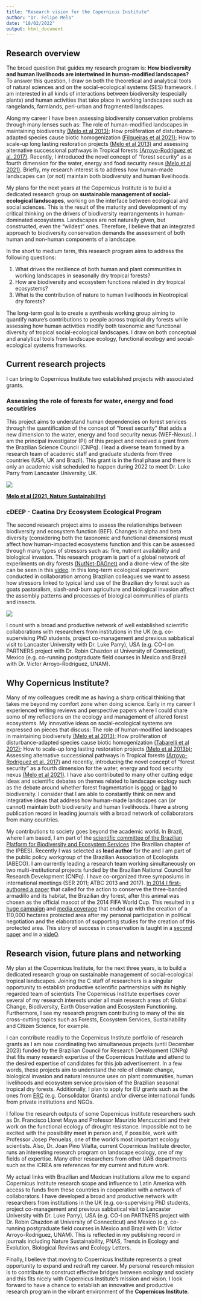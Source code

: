 ```yaml
---
title: "Research vision for the Copernicus Institute"
author: "Dr. Felipe Melo"
date: "18/02/2022"
output: html_document
---
```


## **Research overview**

The broad question that guides my research program is: **How biodiversity and human livelihoods are intertwined in human-modified landscapes?** To answer this question, I draw on both the theoretical and analytical tools of natural sciences and on the social-ecological systems (SES) framework. I am interested in all kinds of interactions between biodiversity (especially plants) and human activities that take place in working landscapes such as rangelands, farmlands, peri-urban and fragmented landscapes. 

Along my career I have been assessing biodiversity conservation problems through many lenses such as: The role of human-modified landscapes in maintaining biodiversity [(Melo et al 2013)](https://www.sciencedirect.com/science/article/abs/pii/S0169534713000037); How proliferation of disturbance-adapted species cause biotic homogenization [(Filgueiras et al 2021)](https://www.sciencedirect.com/science/article/abs/pii/S0169534721000562); How to scale-up long lasting restoration projects [(Melo et al 2013)](https://www.sciencedirect.com/science/article/abs/pii/S1462901113001494) and assessing alternative successional pathways in Tropical forests [(Arroyo-Rodríguez et al. 2017)](https://onlinelibrary.wiley.com/doi/10.1111/brv.12231). Recently, I introduced the novel concept of “forest security” as a fourth dimension for the water, energy and food security nexus [(Melo et al 2021)](https://www.nature.com/articles/s41893-020-00608-z). Briefly, my research interest is to address how human-made landscapes can (or not) maintain both biodiversity and human livelihoods. 

My plans for the next years at the Copernicus Institute is to build a dedicated research group on **sustainable management of social-ecological landscapes**, working on the interface between ecological and social sciences. This is the result of the maturity and development of my critical thinking on the drivers of biodiversity rearrangements in human-dominated ecosystems. Landscapes are not naturally given, but constructed, even the “wildest” ones. Therefore, I believe that an integrated approach to biodiversity conservation demands the assessment of both human and non-human components of a landscape. 

In the short to medium term, this research program aims to address the following questions: 

1. What drives the resilience of both human and plant communities in working landscapes in seasonally dry tropical forests?
2. How are biodiversity and ecosystem functions related in dry tropical ecosystems?
3. What is the contribution of nature to human livelihoods in Neotropical dry forests? 

The long-term goal is to create a synthesis working group aiming to quantify nature's contributions to people across tropical dry forests while assessing how human activities modify both taxonomic and functional diversity of tropical social-ecological landscapes. I draw on both conceptual and analytical tools from landscape ecology, functional ecology and social-ecological systems frameworks.

## **Current research projects**

I can bring to Copernicus Institute two established projects with associated grants. 

### **Assessing the role of forests for water, energy and food secutiries**

This project aims to understand human dependencies on forest services through the quantification of the concept of “forest security” that adds a new dimension to the water, energy and food security nexus (WEF-Nexus). I am the principal investigator (PI) of this project and received a grant from the Brazilian Science Council (CNPq). I lead a diverse team formed by a research team of academic staff and graduate students from three countries (USA, UK and Brazil). This grant is in the final phase and there is only an academic visit scheduled to happen during 2022 to meet Dr. Luke Parry from Lancaster University, UK. 

<img src=images/wef.png>

[**Melo et al (2021, Nature Sustainability)**](https://www.nature.com/articles/s41893-020-00608-z)


### **cDEEP - Caatina Dry Ecosystem Ecological Program**

The second research project aims to assess the relationships between biodiversity and ecosystem function (BEF). Changes in alpha and beta diversity (considering both the taxonomic and functional dimensions) must affect how human-impacted ecosystems function and this can be assessed through many types of stressors such as: fire, nutrient availability and biological invasion. This research program is part of a global network of experiments on dry forests [(NutNet-DAGnet)](https://nutnet.org/dragnet) and a drone-view of the site can be seen in this [video](https://youtu.be/C21RHdxeu3E). In this long-term ecological experiment conducted in collaboration among Brazilian colleagues we want to assess how stressors linked to typical land use of the Brazilian dry forest such as goats pastoralism, slash-and-burn agriculture and biological invasion affect the assembly patterns and processes of biological communities of plants and insects.


<img src=images/cdeep.jpeg>


I count with a broad and productive network of well established scientific collaborations with researchers from institutions in the UK (e.g. co-supervising PhD students, project co-management and previous sabbatical visit to Lancaster University with Dr. Luke Parry), USA (e.g. CO-I on PARTNERS project with Dr. Robin Chazdon at University of Connecticut), Mexico (e.g. co-running postgraduate field courses in Mexico and Brazil with Dr. Víctor Arroyo-Rodríguez, UNAM). 

## **Why Copernicus Institute? **

Many of my colleagues credit me as having a sharp critical thinking that takes me beyond my comfort zone when doing science. Early in my career I experienced writing reviews and perspective papers where I could share somo of my reflections on the ecology and management of altered forest ecosystems. My innovative ideas on social-ecological systems are expressed on pieces that discuss: The role of human-modified landscapes in maintaining biodiversity [(Melo et al 2013)](https://www.sciencedirect.com/science/article/pii/S0169534713000037); How proliferation of disturbance-adapted species cause biotic homogenization [(Tabarelli et al 2012)](https://www.sciencedirect.com/science/article/pii/S0006320712002893?via%3Dihub); How to scale-up long lasting restoration projects [(Melo et al 2013b)](https://www.sciencedirect.com/science/article/pii/S1462901113001494); Assessing alternative successional pathways in Tropical forests [(Arroyo-Rodríguez et al. 2017)](https://onlinelibrary.wiley.com/doi/10.1111/brv.12231) and recently, introducing the novel concept of “forest security” as a fourth dimension for the water, energy and food security nexus [(Melo et al 2021)](https://www.nature.com/articles/s41893-020-00608-z). I have also contributed to many other cutting edge ideas and scientific debates on themes related to landscape ecology such as the debate around whether forest fragmentation is [good](https://doi.org/10.1016/j.biocon.2018.12.026) or [bad](https://doi.org/10.1016/j.biocon.2018.07.022) to biodiversity. I consider that I am able to constantly think on new and integrative ideas that address how human-made landscapes can (or cannot) maintain both biodiversity and human livelihoods. I have a strong publication record in leading journals with a broad network of collaborators from many countries.

My contributions to society goes beyond the academic world. In Brazil, where I am based, I am part of the [scientific committee of the Brazilian Platform for Biodiversity and Ecosystem Services](https://www.bpbes.net.br/quem-somos/biografias/) (the Brazilian chapter of the IPBES). Recently I was selected as **lead author** for the  and I am part of the public policy workgroup of the Brazilian Association of Ecologists (ABECO). I am currently leading a research team working simultaneously on two multi-institutional projects funded by the Brazilian National Council for Research Development (CNPq). I have co-organized three symposiums in international meetings (SER 2011; ATBC 2013 and 2017). [In 2014 I first-authored a paper](https://onlinelibrary.wiley.com/doi/abs/10.1111/btp.12114) that called for the action to conserve the three-banded armadillo and its habitat, the Brazilian dry forest, after this animal was chosen as the official mascot of the 2014 FIFA World Cup. This resulted in a [huge campaign](https://www.change.org/p/brazilian-minister-of-the-environment-izabella-teixeira-for-the-brazilian-government-to-create-a-natural-reserve-for-the-armadillo/dashboard?source_location=user_profile_started) and [media coverage](https://www.theguardian.com/science/animal-magic/2014/jun/09/fifa-brazil-failing-threatened-armadillo-conservation#:~:text=In%202012%2C%20Fifa%20unveiled%20its,a%20colourful%20armadillo%20called%20Fuleco.) that ended up with the creation of a 110,000 hectares protected area after my personal participation in political negotiation and the elaboration of supporting studies for the creation of this protected area. This story of success in conservation is taught in a [second paper](https://onlinelibrary.wiley.com/doi/abs/10.1111/btp.12681) and in a [videO](https://www.youtube.com/watch?v=rQHAgyrXims). 


## **Research vision, future plans and networking **

My plan at the Copernicus Institute, for the next three years, is to build a dedicated research group on sustainable management of social-ecological tropical landscapes. Joining the C staff of researchers is a singular opportunity to establish productive scientific partnerships with its highly regarded team of scientists The Copernicus Institute expertises cover several of my research interests under all main research areas of: Global Change, Biodiversity, Earth Observation and Ecosystem Functioning. Furthermore, I see my research program contributing to many of the six cross-cutting topics such as Forests, Ecosystem Services, Sustainability and Citizen Science, for example. 

I can contribute readily to the Copernicus Institute portfolio of research grants as I am now coordinating two simultaneous projects (until December 2023) funded by the Brazilian Council for Research Development (CNPq) that fits many research expertise of the Copernicus Institute and attend to the desired expertise of candidates for this job advertisement. In a few words, these projects aim to understand the role of climate change, biological invasion and natural resource uses on plant communities, human livelihoods and ecosystem service provision of the Brazilian seasonal tropical dry forests. Additionally, I plan to apply for EU grants such as the ones from [ERC](https://erc.europa.eu/) (e.g. Consolidator Grants) and/or diverse international funds from private institutions and NGOs. 

I follow the research outputs of some Copernicus Institute researchers such as Dr. Francisco Lloret Maya and Professor Maurizio Mencuccini and their work on the functional ecology of drought resistance. Impossible not to be excited with the possibility meet in person and, if possible, work with Professor Josep Penuelas, one of the world’s most important ecology scientists. Also, Dr. Joan Pino Vilalta, current Copernicus Institute director, runs an interesting research program on landscape ecology, one of my fields of expertise. Many other researchers from other UAB departments such as the ICREA are references for my current and future work.

My actual links with Brazilian and Mexican institutions allow me to expand Copernicus Institute research scope and influence to Latin America with access to funds from these countries in cooperation with a network of collaborators. I have developed a broad and productive network with researchers from institutions in the UK (e.g. co-supervising PhD students, project co-management and previous sabbatical visit to Lancaster University with Dr. Luke Parry), USA (e.g. CO-I on PARTNERS project with Dr. Robin Chazdon at University of Connecticut) and Mexico (e.g. co-running postgraduate field courses in Mexico and Brazil with Dr. Victor Arroyo-Rodríguez, UNAM). This is reflected in my publishing record in journals including Nature Sustainability, PNAS, Trends in Ecology and Evolution, Biological Reviews and Ecology Letters. 

Finally, I believe that moving to Copernicus Institute represents a great opportunity to expand and redraft my career. My personal research mission is to contribute to construct effective bridges between ecology and society and this fits nicely with Copernicus Institute's mission and vision. I look forward to have a chance to establish an innovative and productive research program in the vibrant environment of the **Copernicus Institute**.
